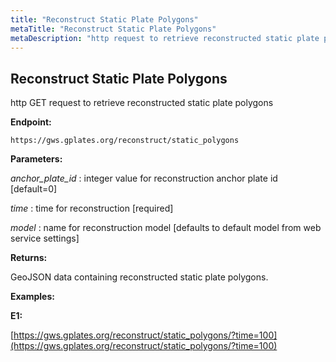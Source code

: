 ```yaml
---
title: "Reconstruct Static Plate Polygons"
metaTitle: "Reconstruct Static Plate Polygons"
metaDescription: "http request to retrieve reconstructed static plate polygons"
---
```


## Reconstruct Static Plate Polygons

http GET request to retrieve reconstructed static plate polygons

**Endpoint:**
    
    https://gws.gplates.org/reconstruct/static_polygons
    
**Parameters:**

*anchor_plate_id* : integer value for reconstruction anchor plate id [default=0]

*time* : time for reconstruction [required]

*model* : name for reconstruction model [defaults to default model from web service settings]

**Returns:**

GeoJSON data containing reconstructed static plate polygons.

**Examples:**

**E1:**

[https://gws.gplates.org/reconstruct/static_polygons/?time=100](https://gws.gplates.org/reconstruct/static_polygons/?time=100)
